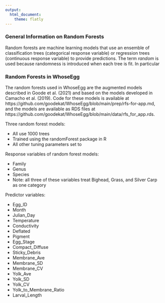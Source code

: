 ```yaml
---
output:
  html_document:
    theme: flatly
---
```


### General Information on Random Forests

Random forests are machine learning models that use an ensemble of classification trees (categorical response variable) or regression trees (continuous response variable) to provide predictions. The term *random* is used because randomness is introduced when each tree is fit. In particular 

### Random Forests in WhoseEgg

The random forests used in WhoseEgg are the augmented models described in Goode et al. (2021) and based on the models developed in Camacho et al. (2019). Code for these models is available at https://github.com/goodekat/WhoseEgg/blob/main/prep/rfs-for-app.md, and the models are available as RDS files at https://github.com/goodekat/WhoseEgg/blob/main/data/rfs_for_app.rds.

Three random forest models:

- All use 1000 trees
- Trained using the randomForest package in R
- All other tuning parameters set to 

Response variables of random forest models:

- Family
- Genus
- Species
- Note: all three of these variables treat Bighead, Grass, and Silver Carp as one category
  
Predictor variables: 

- Egg_ID
- Month
- Julian_Day
- Temperature
- Conductivity
- Deflated
- Pigment
- Egg_Stage
- Compact_Diffuse
- Sticky_Debris
- Membrane_Ave
- Membrane_SD
- Membrane_CV
- Yolk_Ave
- Yolk_SD
- Yolk_CV
- Yolk_to_Membrane_Ratio
- Larval_Length
